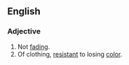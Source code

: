 ==English==
===Adjective===
{{en-adj}}
# Not [[fading]].
# Of clothing, [[resistant]] to losing [[color]].